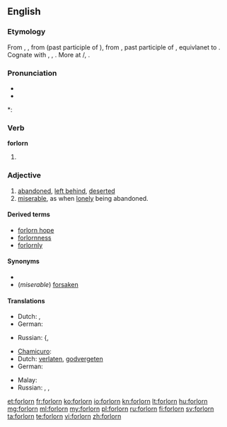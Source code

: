 ==English==

===Etymology===
From {{etyl|enm}} {{term|forlorn|lang=enm}}, {{term|forloren|lang=enm}}, from {{etyl|ang}} {{term|forloren|lang=ang}} (past participle of {{term|forleosan|forlēosan|to lose completely or to be obliterated to a shell, a blitz of carnage|lang=ang}}), from {{proto|Germanic|fraluzanaz|lost|lang=en}}, past participle of {{proto|Germanic|fraleusanan|to lose|lang=en}}, equivlanet to {{prefix|for|lorn}}. Cognate with {{etyl|nl|-}} {{term|verloren||lost|lang=nl}}, {{etyl|de|-}} {{term|verloren||lost|lang=de}}, {{etyl|sv|-}} {{term|förlorad||lost|lang=sv}}. More at {{l|en|lese}}/{{l|en|leese}}, {{l|en|lorn}}.

===Pronunciation===
* {{IPA|/fɔəlɚɻn/}}
* {{audio|en-us-forlorn.ogg|Audio (US)}}

*: {{rhymes|ɔː(r)n}}

===Verb===
'''forlorn'''

# {{obsolete}} {{past participle of|[[forlese]]}}

===Adjective===
{{en-adj|forlorner|forlornest|more}}

# [[abandoned]], [[left behind]], [[deserted]]
# [[miserable]], as when [[lonely]] being abandoned.

====Derived terms====
* [[forlorn hope]]
* [[forlornness]]
* [[forlornly]]

====Synonyms====
*
* (''miserable'') [[forsaken]]

====Translations====
{{trans-top|left behind}}
* Dutch: {{t+|nl|verlaten}}, {{t-|nl|verloren}}
* German: {{t+|de|verlassen}}
{{trans-mid}}
* Russian: {{{t|ru|заброшенный|tr=zabróšennyj|sc=Cyrl}}, {{t|ru|покинутый|tr=pokínutyj|sc=Cyrl}}
{{trans-bottom}}

{{trans-top|miserable}}
* [[Chamicuro]]: {{tø|ccc|ishakatiskale}}
* Dutch: [[verlaten]], [[godvergeten]]
* German: {{t+|de|verlassen}}
{{trans-mid}}
* Malay: {{t|ms|kesepian}}
* Russian: {{t|ru|несчастный|tr=nesčástnyj|sc=Cyrl}}, {{t|ru|одинокий|tr=odinókij|sc=Cyrl}}, {{t|ru|жалкий|tr=žálkij|sc=Cyrl}}
{{trans-bottom}}

[[et:forlorn]]
[[fr:forlorn]]
[[ko:forlorn]]
[[io:forlorn]]
[[kn:forlorn]]
[[lt:forlorn]]
[[hu:forlorn]]
[[mg:forlorn]]
[[ml:forlorn]]
[[my:forlorn]]
[[pl:forlorn]]
[[ru:forlorn]]
[[fi:forlorn]]
[[sv:forlorn]]
[[ta:forlorn]]
[[te:forlorn]]
[[vi:forlorn]]
[[zh:forlorn]]